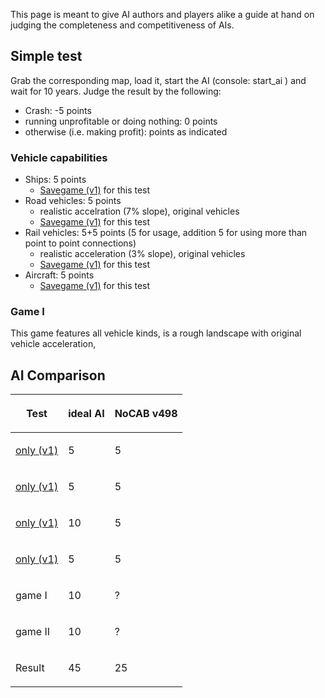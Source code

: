 This page is meant to give AI authors and players alike a guide at hand on judging the completeness and competitiveness of AIs.

== Simple test ==
Grab the corresponding map, load it, start the AI (console: start_ai <name of AI>) and wait for 10 years. Judge the result by the following:
* Crash: -5 points
* running unprofitable or doing nothing: 0 points
* otherwise (i.e. making profit): points as indicated

=== Vehicle capabilities ===
* Ships: 5 points
** [http://www.tt-forums.net/download/file.php?id=147081 Savegame (v1)] for this test
* Road vehicles: 5 points
** realistic accelration (7% slope), original vehicles
** [http://www.tt-forums.net/download/file.php?id=147082 Savegame (v1)] for this test
* Rail vehicles: 5+5 points (5 for usage, addition 5 for using more than point to point connections)
** realistic acceleration (3% slope), original vehicles
** [http://www.tt-forums.net/download/file.php?id=147083 Savegame (v1)] for this test
* Aircraft: 5 points
** [http://www.tt-forums.net/download/file.php?id=147084 Savegame (v1)] for this test

=== Game I ===
This game features all vehicle kinds, is a rough landscape with original vehicle acceleration, 

== AI Comparison ==
{|cellpadding="3" cellspacing="0" border="1"
!Test!!ideal AI!!NoCAB v498
|-
|[http://www.tt-forums.net/download/file.php?id=147081|Ship only (v1)]      || 5 || 5 ||
|-
|[http://www.tt-forums.net/download/file.php?id=147082|RV only (v1)]        || 5 || 5 ||
|-
|[http://www.tt-forums.net/download/file.php?id=147083|Trains only (v1)]    ||10 || 5 ||
|-
|[http://www.tt-forums.net/download/file.php?id=147084|Aircraft only (v1)]  || 5 || 5 ||
|-
|game I         ||10 || ? ||
|-
|game II        ||10 || ? ||
|-
|Result         ||45 ||25 ||
|}